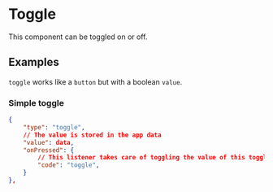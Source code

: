 
# Toggle

This component can be toggled on or off.

## Examples
`toggle` works like a `button` but with a boolean `value`.

### Simple toggle

```json
{
    "type": "toggle",
    // The value is stored in the app data
    "value": data,
    "onPressed": {
        // This listener takes care of toggling the value of this toggle component.
        "code": "toggle",
    }
},
```

<PropertyTable schema={toggleSchema}/>